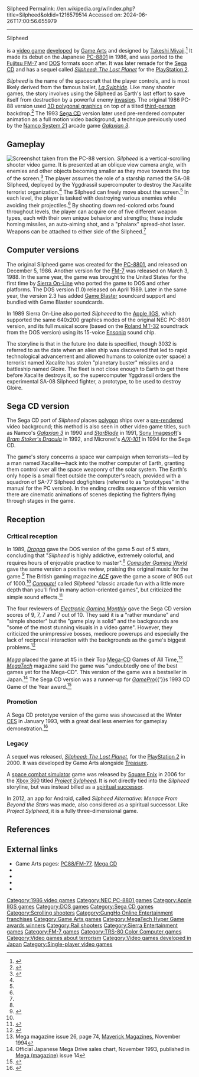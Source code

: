 Silpheed
Permalink: //en.wikipedia.org/w/index.php?title=Silpheed&oldid=1216579514
Accessed on: 2024-06-26T17:00:56.655979



------
Silpheed
{{About|the original Silpheed game|the PlayStation 2 sequel|Silpheed: The Lost Planet|the Xbox 360 game|Project Sylpheed}}
{{more citations needed|date=October 2010}}
{{Infobox video game
|title = Silpheed
|image = Silpheed cover.png
|caption = Apple IIGS / DOS cover art
|developer = [[Game Arts]] (PC-8801, FM77AV, Sega CD)<br>[[Sierra On-Line]] (Apple IIGS, TRS-80 CoCo, DOS)
|publisher = Game Arts (PC-8801, FM77AV)<br>Sierra On-Line (Apple IIGS, TRS-80 CoCo, DOS)<br>[[Sega]] (Sega CD)
|director = [[Takeshi Miyaji]]
|producer = Yoichi Miyaji<br>Toshiyuki Uchida
|designer = Takeshi Miyaji<br>Masakuni Mitsuhashi<br>Osamu Harada
|programmer = Satoshi Uesaka<br>Nia Necoyama<br>Akira Eye<br>Tomoyuki Shimada
|artist = Satoshi Uesaka<br>Nobuyuki Ogawa<br>Akira Eye
|composer = Fumihito Kasatani<br>Nobuyuki Aoshima<br>Masakuni Mitsuhashi<br>Hibiki Godai
|released = {{collapsible list
|title = December 5, 1986
|'''PC-8801'''{{vgrelease|JP|December 5, 1986}}''' FM-77AV'''{{vgrelease|JP|March 3, 1988}}'''Apple IIGS, TRS-80 CoCo'''{{vgrelease|NA|1988}}'''DOS'''{{vgrelease|NA|1989}}'''Sega CD'''{{vgrelease|JP|July 7, 1993|EU|September 1993|NA|October 1993}}
}}
|genre = [[Third-person shooter]]
|modes = [[Single-player]]
|platforms = [[NEC PC-8801|PC-8801mkII SR]], [[Fujitsu FM-7|FM-77AV]], [[Apple IIGS]], [[TRS-80 Color Computer|TRS-80 CoCo]], [[DOS]], [[Sega CD]]
}}

{{nihongo|'''''Silpheed'''''|シルフィード|Shirufīdo|lead=yes}} is a [[video game]] [[video game developer|developed]] by [[Game Arts]] and designed by [[Takeshi Miyaji]].<ref name="edge_miyaji">{{cite magazine|title=Silpheed designer dies aged 45|url=http://www.next-gen.biz/news/silpheed-designer-dies-aged-45|magazine=[[Edge (magazine)|Edge]]|publisher=[[Next-Gen.biz]]|accessdate=3 August 2011|date=August 1, 2011|archive-url=https://archive.today/20121231093903/http://www.edge-online.com/news/silpheed-designer-dies-aged-45/|archive-date=2012-12-31|url-status=live}}</ref> It made its debut on the Japanese [[NEC PC-8801|PC-8801]] in 1986, and was ported to the [[Fujitsu FM-7]] and [[DOS]] formats soon after. It was later remade for the [[Sega CD]] and has a sequel called ''[[Silpheed: The Lost Planet]]'' for the [[PlayStation 2]].

''Silpheed'' is the name of the spacecraft that the player controls, and is most likely derived from the famous ballet, ''[[La Sylphide]]''. Like many shooter games, the story involves using the Silpheed as Earth's last effort to save itself from destruction by a powerful enemy [[Alien invasion|invasion]]. The original 1986 PC-88 version used [[3D computer graphics|3D polygonal graphics]] on top of a tilted [[Third-person shooter|third-person]] backdrop.<ref>{{Cite web |url=http://www.silpheed.org/silpheedPC.htm |title={title} |access-date=2014-10-07 |archive-url=https://web.archive.org/web/20141101093634/http://www.silpheed.org/silpheedPC.htm |archive-date=2014-11-01 |url-status=live}}</ref> The 1993 [[Sega CD]] version later used pre-rendered computer animation as a full motion video background, a technique previously used by the [[Namco System 21]] arcade game ''[[Galaxian 3]]''.

==Gameplay==
[[File:Silpheed game screenshot.png|thumb|left|Screenshot taken from the PC-88 version.]]
''Silpheed'' is a vertical-scrolling shooter video game. It is presented at an oblique view camera angle, with enemies and other objects becoming smaller as they move towards the top of the screen.<ref name="HG101">{{cite web |last1=Sczepaniak |first1=John |title=Silpheed |url=http://www.hardcoregaming101.net/silpheed/ |website=Hardcore Gaming 101 |accessdate=13 January 2020 |date=23 August 2013}}</ref> The player assumes the role of a starship named the SA-08 Silpheed, deployed by the Yggdrassil supercomputer to destroy the Xacalite terrorist organization.<ref name="HG101"/> The Silpheed can freely move about the screen.<ref name="HG101"/> In each level, the player is tasked with destroying various enemies while avoiding their projectiles.<ref name="HG101"/> By shooting down red-colored orbs found throughout levels, the player can acquire one of five different weapon types, each with their own unique behavior and strengths; these include homing missiles, an auto-aiming shot, and a "phalanx" spread-shot laser. Weapons can be attached to either side of the Silpheed.<ref name="HG101"/>

==Computer versions==
The original Silpheed game was created for the [[NEC PC-8801|PC-8801]], and released on December 5, 1986. Another version for the [[Fujitsu FM-7|FM-7]] was released on March 3, 1988. In the same year, the game was brought to the United States for the first time by [[Sierra On-Line]] who ported the game to DOS and other platforms. The DOS version (1.0) released on April 1989. Later in the same year, the version 2.3 has added [[Game Blaster]] soundcard support and bundled with Game Blaster soundcards.

In 1989 Sierra On-Line also ported ''Silpheeed'' to the [[Apple IIGS]], which supported the same 640x200 graphics modes of the original NEC PC-8801 version, and its full musical score (based on the [[Roland MT-32]] soundtrack from the DOS version) using its 15-voice [[Ensoniq]] sound chip.

The storyline is that in the future (no date is specified, though 3032 is referred to as the date when an alien ship was discovered that led to rapid technological advancement and allowed humans to colonize outer space) a terrorist named Xacalite has stolen "planetary buster" missiles and a battleship named Gloire. The fleet is not close enough to Earth to get there before Xacalite destroys it, so the supercomputer Yggdrassil orders the experimental SA-08 Silpheed fighter, a prototype, to be used to destroy Gloire.

==Sega CD version==
The Sega CD port of ''Silpheed'' places [[Polygon (computer graphics)|polygon]] ships over a [[Rendering (computer graphics)|pre-rendered]] video background; this method is also seen in other video game titles, such as Namco's ''[[Galaxian 3]]'' in 1990 and ''[[StarBlade]]'' in 1991, [[Sony Imagesoft]]'s ''[[Bram Stoker's Dracula (video game)|Bram Stoker's Dracula]]'' in 1992, and Micronet's ''[[A/X-101]]'' in 1994 for the Sega CD.

The game's story concerns a space war campaign when terrorists—led by a man named Xacalite—hack into the mother computer of Earth, granting them control over all the space weaponry of the solar system. The Earth's only hope is a small fleet outside the computer's reach, provided with a squadron of SA-77 Silpheed dogfighters (referred to as "prototypes" in the manual for the PC version). In the ending credits sequence of this version there are cinematic animations of scenes depicting the fighters flying through stages in the game.

==Reception==
===Critical reception===
{{Video game reviews
<!-- Reviews -->| ACE = 905/1000 <small>(DOS)</small><ref name="ace_silpheed">{{cite journal|last=Minson|first=John|title=Silpheed|journal=[[ACE (games magazine)|ACE]]|date=September 1989|issue=24|url=https://archive.org/details/ace-magazine-24/page/n58|page=59}}</ref>
| CVG = 85% <small>(Sega CD)</small><ref>''[[Computer and Video Games]]'', issue 143, pages 44-46</ref>
| Dragon = {{rating|5|5}} <small>(DOS)</small><ref name="Dragon151">{{cite magazine|title=The Role of Computers |last1=Lesser |last2=Lesser |last3=Lesser |first1=Hartley |first2=Patricia |first3=Kirk |magazine=[[Dragon (magazine)|Dragon]] |issue=151 |date=November 1989 |pages=52–56}}</ref>
| EGM = 30/40 <small>(Sega CD)</small><ref name="EGM51"/>
| rev1 = ''[[Mega (magazine)|Mega]]''
| rev1Score = 89% <small>(Sega CD)</small><ref>Review in {{cite journal|title=[[Mega (magazine)|Mega]]|issue=13|page=29|date=October 1993}}</ref>
| rev2 = ''[[MegaTech]]''
| rev2Score = 94% <small>(Sega CD)</small><ref>MegaTech rating, [[EMAP]], issue 21</ref>
<!-- Awards -->| award1Pub = ''MegaTech''
| award1 = Hyper Game
| Allgame = {{rating|4.5|5}} (Sega CD)<ref>{{Cite web |last=Sackenheim |first=Shawn |title=Silpheed (Sega CD) Review |url=http://www.allgame.com/game.php?id=1437&tab=review |url-status=dead |archive-url=https://web.archive.org/web/20141114202443/http://www.allgame.com/game.php?id=1437&tab=review |archive-date=November 14, 2014 |access-date=August 14, 2022 |website=Allgame}}</ref><br>{{rating|3|5}} (DOS)<ref>{{Cite web |last=Knight |first=Kyle |title=Silpheed (DOS) Review |url=http://www.allgame.com/game.php?id=29109&tab=review |url-status=dead |archive-url=https://web.archive.org/web/20141115224049/http://www.allgame.com/game.php?id=29109&tab=review |archive-date=November 15, 2014 |access-date=August 14, 2022 |website=Allgame}}</ref>
}}

In 1989, ''[[Dragon (magazine)|Dragon]]'' gave the DOS version of the game 5 out of 5 stars, concluding that "''Silpheed'' is highly addictive, extremely colorful, and requires hours of enjoyable practice to master".<ref name="Dragon151" /> ''[[Computer Gaming World]]'' gave the same version a positive review, praising the original music for the game.<ref name="CGW">{{Cite magazine|date=August 1989 |last=Carter |first=Shiela |magazine=[[Computer Gaming World]] |title=Samurai Space Pilot |page=22 |issue=62}}</ref> The British gaming magazine ''[[ACE (games magazine)|ACE]]'' gave the game a score of 905 out of 1000.<ref name="ace_silpheed" /> ''[[Compute!]]'' called ''Silpheed'' "classic arcade fun with a little more depth than you'll find in many action-oriented games", but criticized the simple sound effects.<ref name="aycock198909">{{cite magazine|url=https://archive.org/stream/1989-09-compute-magazine/Compute_Issue_112_1989_Sep#page/n61/mode/2up |title=Silpheed |magazine=[[Compute!]] |date=September 1989 |accessdate=11 November 2013 |author=Aycock, Heidi E. H. |page=60}}</ref>

The four reviewers of ''[[Electronic Gaming Monthly]]'' gave the Sega CD version scores of 9, 7, 7 and 7 out of 10. They said it is a "rather mundane" and "simple shooter" but the "game play is solid" and the backgrounds are "some of the most stunning visuals in a video game". However, they criticized the unimpressive bosses, mediocre powerups and especially the lack of reciprocal interaction with the backgrounds as the game's biggest problems.<ref name="EGM51">{{cite magazine|title=Review Crew: Silpheed|magazine=[[Electronic Gaming Monthly]]|issue=51|publisher=EGM Media, LLC|date=October 1993|page=42}}</ref>

''[[Mega (magazine)|Mega]]'' placed the game at #5 in their Top [[Mega-CD]] Games of All Time,<ref>Mega magazine issue 26, page 74, [[Maverick Magazines]], November 1994</ref> ''[[MegaTech]]'' magazine said the game was "undoubtedly one of the best games yet for the Mega-CD".{{citation needed|date=September 2014}} This version of the game was a bestseller in Japan.<ref>Official Japanese Mega Drive sales chart, November 1993, published in [[Mega (magazine)]] issue 14</ref> The Sega CD version was a runner-up for ''[[GamePro]]''{{'}}s 1993 CD Game of the Year award.<ref name="gamepro_goty">{{cite magazine |title=Editor's Choice Awards |journal=[[GamePro]] |date=February 1994 |issue=55 |page=24 |publisher=[[International Data Group|IDG]]}}</ref>

===Promotion===
A Sega CD prototype version of the game was showcased at the Winter [[Consumer Electronics Show|CES]] in January 1993, with a great deal less enemies for gameplay demonstration.<ref>{{cite magazine |title=Las Vegas CES |url=https://archive.org/details/GamefanVolume1Issue04February/page/n61 |magazine=[[Gamefan]] |volume=1 |issue=4 |date=February 1993 |page=63}}</ref>

===Legacy===
A sequel was released, ''[[Silpheed: The Lost Planet]]'', for the [[PlayStation 2]] in 2000. It was developed by Game Arts alongside [[Treasure (company)|Treasure]].

A [[Space flight simulator game|space combat simulator]] game was released by [[Square Enix]] in 2006 for the [[Xbox 360]] titled ''[[Project Sylpheed]]''. It is not directly tied into the ''Silpheed'' storyline, but was instead billed as a [[spiritual successor]].

In 2012, an app for Android, called ''Silpheed Alternative: Menace From Beyond the Stars'' was made, also considered as a spiritual successor. Like ''Project Sylpheed'', it is a fully three-dimensional game.{{citation needed|date=July 2014}}

==References==
{{Reflist}}

==External links==
* Game Arts pages: [https://web.archive.org/web/20041210142416/http://www.gamearts.co.jp:80/history/main/pc_sil.html PC88/FM-77], [https://web.archive.org/web/20041016024202/http://www.gamearts.co.jp:80/history/main/mcd_sil.html Mega CD]
* {{moby game|id=/silpheed|name=''Silpheed'' computer versions}}
* {{moby game|id=/silpheed_|name=''Silpheed'' Mega-CD version}}
* {{MusicBrainz release|mbid=9ff5bc78-f57b-47b8-9744-8d23c64af095}}
* {{Internet Archive game|msdos_Silpheed_1988}}

{{Authority control}}

[[Category:1986 video games]]
[[Category:NEC PC-8801 games]]
[[Category:Apple IIGS games]]
[[Category:DOS games]]
[[Category:Sega CD games]]
[[Category:Scrolling shooters]]
[[Category:GungHo Online Entertainment franchises]]
[[Category:Game Arts games]]
[[Category:MegaTech Hyper Game awards winners]]
[[Category:Rail shooters]]
[[Category:Sierra Entertainment games]]
[[Category:FM-7 games]]
[[Category:TRS-80 Color Computer games]]
[[Category:Video games about terrorism]]
[[Category:Video games developed in Japan]]
[[Category:Single-player video games]]